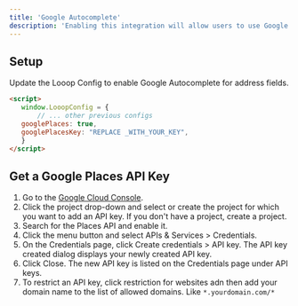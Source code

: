 ```yaml
---
title: 'Google Autocomplete'
description: 'Enabling this integration will allow users to use Google Autocomplete to fill in their address details.'
---
```

## Setup
Update the Looop Config to enable Google Autocomplete for address fields.

 ```html
 <script>
    window.LooopConfig = {
        // ... other previous configs
    googlePlaces: true,
    googlePlacesKey: "REPLACE _WITH_YOUR_KEY",
    }
</script>
```

## Get a Google Places API Key
1. Go to the [Google Cloud Console](https://console.cloud.google.com/).
2. Click the project drop-down and select or create the project for which you want to add an API key. If you don't have a project, create a project.
3. Search for the Places API and enable it.
4. Click the menu button and select APIs & Services > Credentials.
5. On the Credentials page, click Create credentials > API key. The API key created dialog displays your newly created API key.
6. Click Close. The new API key is listed on the Credentials page under API keys.
7. To restrict an API key, click restriction for websites adn then add your domain name to the list of allowed domains. Like `*.yourdomain.com/*`


